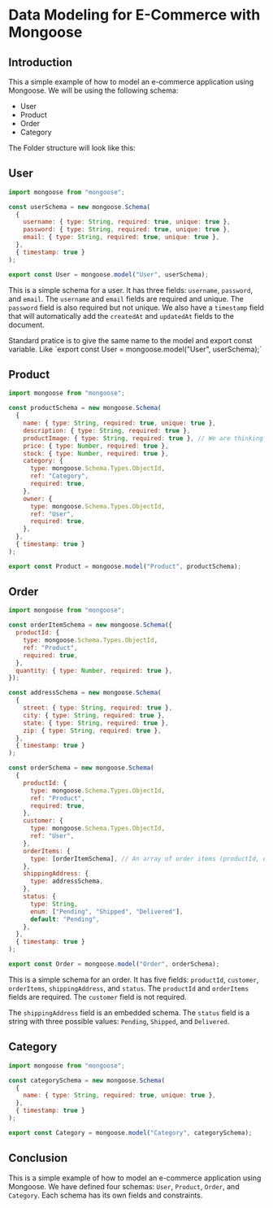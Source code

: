 
# Data Modeling for E-Commerce with Mongoose

## Introduction

This a simple example of how to model an e-commerce application using Mongoose. We will be using the following schema:

- User
- Product
- Order
- Category

The Folder structure will look like this:

<FileTree>
  <FileTree.Folder name="model" defaultOpen>
    <FileTree.File name="category.models.js" />
    <FileTree.File name="order.models.js" />
    <FileTree.File name="product.models.js" />
    <FileTree.File name="user.models.js" />
  </FileTree.Folder>
</FileTree>

## User

```js showLineNumbers filename="model/user.models.js"
import mongoose from "mongoose";

const userSchema = new mongoose.Schema(
  {
    username: { type: String, required: true, unique: true },
    password: { type: String, required: true, unique: true },
    email: { type: String, required: true, unique: true },
  },
  { timestamp: true }
);

export const User = mongoose.model("User", userSchema);
```

This is a simple schema for a user. It has three fields: `username`, `password`, and `email`. The `username` and `email` fields are required and unique. The `password` field is also required but not unique. We also have a `timestamp` field that will automatically add the `createdAt` and `updatedAt` fields to the document.

<Callout>
  Standard pratice is to give the same name to the model and export const
  variable. Like `export const User = mongoose.model("User", userSchema);`
</Callout>

## Product

```js showLineNumbers filename="model/product.models.js"
import mongoose from "mongoose";

const productSchema = new mongoose.Schema(
  {
    name: { type: String, required: true, unique: true },
    description: { type: String, required: true },
    productImage: { type: String, required: true }, // We are thinking of storing the image URL via Cloudinary!
    price: { type: Number, required: true },
    stock: { type: Number, required: true },
    category: {
      type: mongoose.Schema.Types.ObjectId,
      ref: "Category",
      required: true,
    },
    owner: {
      type: mongoose.Schema.Types.ObjectId,
      ref: "User",
      required: true,
    },
  },
  { timestamp: true }
);

export const Product = mongoose.model("Product", productSchema);
```

## Order

```js showLineNumbers {12-20} filename="model/order.models.js"
import mongoose from "mongoose";

const orderItemSchema = new mongoose.Schema({
  productId: {
    type: mongoose.Schema.Types.ObjectId,
    ref: "Product",
    required: true,
  },
  quantity: { type: Number, required: true },
});

const addressSchema = new mongoose.Schema(
  {
    street: { type: String, required: true },
    city: { type: String, required: true },
    state: { type: String, required: true },
    zip: { type: String, required: true },
  },
  { timestamp: true }
);

const orderSchema = new mongoose.Schema(
  {
    productId: {
      type: mongoose.Schema.Types.ObjectId,
      ref: "Product",
      required: true,
    },
    customer: {
      type: mongoose.Schema.Types.ObjectId,
      ref: "User",
    },
    orderItems: {
      type: [orderItemSchema], // An array of order items (productId, quantity) because there can be multiple products in an order
    },
    shippingAddress: {
      type: addressSchema,
    },
    status: {
      type: String,
      enum: ["Pending", "Shipped", "Delivered"],
      default: "Pending",
    },
  },
  { timestamp: true }
);

export const Order = mongoose.model("Order", orderSchema);
```

This is a simple schema for an order. It has five fields: `productId`, `customer`, `orderItems`, `shippingAddress`, and `status`. The `productId` and `orderItems` fields are required. The `customer` field is not required.

The `shippingAddress` field is an embedded schema. The `status` field is a string with three possible values: `Pending`, `Shipped`, and `Delivered`.

## Category

```js showLineNumbers filename="model/category.models.js"
import mongoose from "mongoose";

const categorySchema = new mongoose.Schema(
  {
    name: { type: String, required: true, unique: true },
  },
  { timestamp: true }
);

export const Category = mongoose.model("Category", categorySchema);
```

## Conclusion

This is a simple example of how to model an e-commerce application using Mongoose. We have defined four schemas: `User`, `Product`, `Order`, and `Category`. Each schema has its own fields and constraints.
